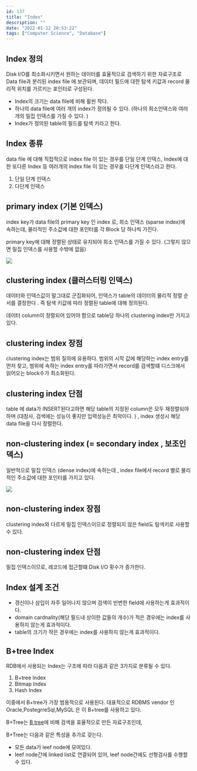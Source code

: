 ```yaml
---
id: 137
title: "Index"
description: ""
date: "2022-01-12 20:53:22"
tags: ["Computer Science", "Database"]
---
```

## Index 정의 
Disk I/O를 최소화시키면서 원하는 데이터를 효율적으로 검색하기 위한 자료구조로 Data file과 분리된 index file 에 보관되며, 데이터 필드에 대한 탐색 키값과 record 물리적 위치를 가르키는 포인터로 구성된다. 

- Index의 크기는 data file에 비해 휠씬 작다.
- 하나의 data file에 여러 개의 index가 정의될 수 있다. (하나의 희소인덱스와 여러개의 밀집 인덱스를 가질 수 있다. )
- Index가 정의된 table의 필드를 탐색 키라고 한다. 



## Index 종류

data file 에 대해 직접적으로 index file 이 있는 경우를 단일 단계 인덱스, Index에 대한 또다른 Index 등 여러개의 index file 이 있는 경우를 다단계 인덱스라고 한다. 
1. 단일 단계 인덱스 
2. 다단계 인덱스 

## primary index (기본 인덱스)

index key가 data file의 primary key 인 index 로, 희소 인덱스 (sparse index)에 속하는데, 물리적인 주소값에 대한 포인터를 각 Block 당 하나씩 가진다. 

primary key에 대해 정렬된 상태로 유지되야 희소 인덱스를 가질 수 있다. (그렇지 않으면 밀집 인덱스를 사용할 수밖에 없음)

![](/images/index-01.jpg)


## clustering index (클러스터링 인덱스)
  
데이터와 인덱스값이 말그대로 군집화되어, 인덱스가 table의 데이터의 물리적 정렬 순서를 결정한다 . 즉 탐색 키값에 따라 정렬된 table에 대해 정의된다. 

데이터 column이 정렬되어 있어야 함으로 table당 하나의 clustering index만 가지고 있다. 

## clustering index 장점

clustering index는 범위 질의에 유용하다. 범위의 시작 값에 해당하는 index entry를 먼저 찾고, 범위에 속하는 index entry를 따라가면서 record를 검색할떄 디스크에서 읽어오는 block수가 최소화된다. 

## clustering index 단점 

table 에 data가 INSERT된다고하면 해당 table의 지정된 column은 모두 재정렬되야하며 (대참사, 검색에는 성능이 좋지만 입력성능은 최악이다.  ) , index 생성시 해당 data file을 다시 정렬한다.

## non-clustering index (= secondary index , 보조인덱스)

일반적으로 밀집 인덱스 (dense index)에 속하는데 , index file에서 record 별로 물리적인 주소값에 대한 포인터를 가지고 있다.

![](/images/index-02.jpg)

## non-clustering index 장점

 clustering index와 다르게 밀집 인덱스이므로 정렬되지 않은 field도 탐색키로 사용할 수 있다. 

## non-clustering index 단점

밀집 인덱스이므로, 레코드에 접근할떄 Disk I/O 횟수가 증가한다. 


## Index 설계 조건 

- 갱신이나 삼입이 자주 일어나지 않으며 검색이 빈번한 field에 사용하는게 효과적이다. 
- domain cardnality(해당 필드내 상이한 값들의 개수)가 적은 경우에는 index를 사용하지 않는게 효과적이다. 
- table의 크기가 작은 경우에는 index를 사용하지 않는게 효과적이다.

## B+tree Index

RDB에서 사용되는 Index는 구조에 따라 다음과 같은 3가지로 분류될 수 있다.

1. B+tree Index
2. Bitmap Index
3. Hash Index

이중에서 B+tree가 가장 범용적으로 사용된다. 대표적으로 RDBMS vendor 인 Oracle,PostegrreSql,MySQL 은 이 B+tree를 사용하고 있다.  

B+Tree는 [B tree](https://devcs96.github.io/2021/08/03/2021-08-03-data-structure-btree/)에 비해 검색을 효율적으로 만든 자료구조인데, 

B+Tree는 다음과 같은 특성을 추가로 갖는다.

- 모든 data가 leef node에 모여있다. 
- leef node간에 linked list로 연결되어 있어, leef node간에도 선형검사를 수행할 수 있다.
